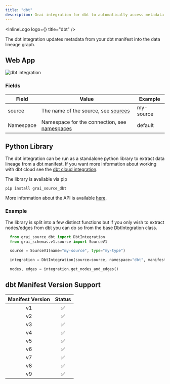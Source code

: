 ```yaml
---
title: "dbt"
description: Grai integration for dbt to automatically access metadata.
---
```



<InlineLogo logo={<DbtLogoIcon />} title="dbt" />

The dbt integration updates metadata from your dbt manifest into the data lineage graph.

## Web App

<Image
  src="/images/docs/core/integrations/dbt.png"
  height={600}
  width={1200}
  alt="dbt integration"
/>

### Fields

| Field     | Value                                                               | Example |
| --------- | ------------------------------------------------------------------- | ------- |
| source    | The name of the source, see [sources](/concepts/sources)           | my-source |
| Namespace | Namespace for the connection, see [namespaces](/concepts/namespace) | default |

## Python Library

The dbt integration can be run as a standalone python library to extract data lineage from a dbt manifest.
If you want more information about working with dbt cloud see the [dbt cloud integration](/integrations/dbt-cloud).

The library is available via pip


```shell copy
pip install grai_source_dbt
```

More information about the API is available [here](/api-docs/grai_source_dbt/base).

### Example

The library is split into a few distinct functions but if you only wish to extract nodes/edges from dbt you can do
so from the base DbtIntegration class.

```python copy
  from grai_source_dbt import DbtIntegration
  from grai_schemas.v1.source import SourceV1

  source = SourceV1(name="my-source", type="my-type")

  integration = DbtIntegration(source=source, namespace="dbt", manifest_data="my-manifest.json")

  nodes, edges = integration.get_nodes_and_edges()
```

## dbt Manifest Version Support

| Manifest Version | Status |
| :--------------: | :----: |
|        v1        |   ✅   |
|        v2        |   ✅   |
|        v3        |   ✅   |
|        v4        |   ✅   |
|        v5        |   ✅   |
|        v6        |   ✅   |
|        v7        |   ✅   |
|        v8        |   ✅   |
|        v9        |   ✅   |
